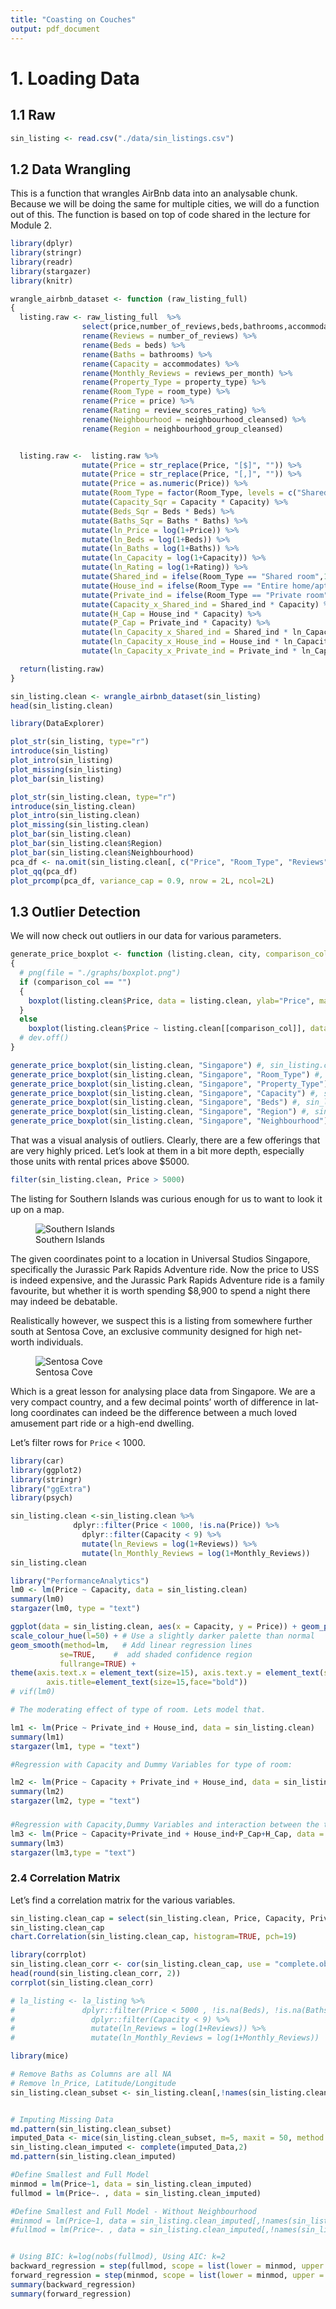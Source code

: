 ```yaml
---
title: "Coasting on Couches"
output: pdf_document
---
```


# 1. Loading Data

## 1.1 Raw

```r
sin_listing <- read.csv("./data/sin_listings.csv")
```


## 1.2 Data Wrangling
This is a function that wrangles AirBnb data into an analysable chunk. Because we will be doing the same for multiple cities, we will do a function out of this. The function is based on top of code shared in the lecture for Module 2.

```r
library(dplyr)
library(stringr)
library(readr)
library(stargazer)
library(knitr)

wrangle_airbnb_dataset <- function (raw_listing_full)
{
  listing.raw <- raw_listing_full  %>% 
                select(price,number_of_reviews,beds,bathrooms,accommodates,reviews_per_month, property_type, room_type,review_scores_rating, neighbourhood_cleansed, neighbourhood_group_cleansed, latitude, longitude) %>% 
                rename(Reviews = number_of_reviews) %>% 
                rename(Beds = beds) %>% 
                rename(Baths = bathrooms) %>% 
                rename(Capacity = accommodates) %>% 
                rename(Monthly_Reviews = reviews_per_month) %>% 
                rename(Property_Type = property_type) %>% 
                rename(Room_Type = room_type) %>% 
                rename(Price = price) %>% 
                rename(Rating = review_scores_rating) %>%
                rename(Neighbourhood = neighbourhood_cleansed) %>%
                rename(Region = neighbourhood_group_cleansed)


  listing.raw <-  listing.raw %>% 
                mutate(Price = str_replace(Price, "[$]", "")) %>% 
                mutate(Price = str_replace(Price, "[,]", "")) %>% 
                mutate(Price = as.numeric(Price)) %>% 
                mutate(Room_Type = factor(Room_Type, levels = c("Shared room", "Private room", "Entire home/apt"))) %>% 
                mutate(Capacity_Sqr = Capacity * Capacity) %>% 
                mutate(Beds_Sqr = Beds * Beds) %>% 
                mutate(Baths_Sqr = Baths * Baths) %>% 
                mutate(ln_Price = log(1+Price)) %>% 
                mutate(ln_Beds = log(1+Beds)) %>%
                mutate(ln_Baths = log(1+Baths)) %>% 
                mutate(ln_Capacity = log(1+Capacity)) %>% 
                mutate(ln_Rating = log(1+Rating)) %>% 
                mutate(Shared_ind = ifelse(Room_Type == "Shared room",1,0)) %>% 
                mutate(House_ind = ifelse(Room_Type == "Entire home/apt",1,0)) %>% 
                mutate(Private_ind = ifelse(Room_Type == "Private room",1,0)) %>% 
                mutate(Capacity_x_Shared_ind = Shared_ind * Capacity) %>% 
                mutate(H_Cap = House_ind * Capacity) %>% 
                mutate(P_Cap = Private_ind * Capacity) %>% 
                mutate(ln_Capacity_x_Shared_ind = Shared_ind * ln_Capacity) %>% 
                mutate(ln_Capacity_x_House_ind = House_ind * ln_Capacity) %>% 
                mutate(ln_Capacity_x_Private_ind = Private_ind * ln_Capacity)

  return(listing.raw)
}

sin_listing.clean <- wrangle_airbnb_dataset(sin_listing)
head(sin_listing.clean)
```

```r
library(DataExplorer)

plot_str(sin_listing, type="r")
introduce(sin_listing)
plot_intro(sin_listing)
plot_missing(sin_listing)
plot_bar(sin_listing)
```

```r
plot_str(sin_listing.clean, type="r")
introduce(sin_listing.clean)
plot_intro(sin_listing.clean)
plot_missing(sin_listing.clean)
plot_bar(sin_listing.clean)
plot_bar(sin_listing.clean$Region)
plot_bar(sin_listing.clean$Neighbourhood)
pca_df <- na.omit(sin_listing.clean[, c("Price", "Room_Type", "Reviews", "Beds", "Capacity", "Monthly_Reviews")])
plot_qq(pca_df)
plot_prcomp(pca_df, variance_cap = 0.9, nrow = 2L, ncol=2L)

```
## 1.3 Outlier Detection
We will now check out outliers in our data for various parameters.

```r
generate_price_boxplot <- function (listing.clean, city, comparison_col = "")
{
  # png(file = "./graphs/boxplot.png")
  if (comparison_col == "")
  {
    boxplot(listing.clean$Price, data = listing.clean, ylab="Price", main=paste("Boxplot: Price for", city))
  }
  else
    boxplot(listing.clean$Price ~ listing.clean[[comparison_col]], data = listing.clean, ylab="Price", xlab=comparison_col, main=paste("Boxplot: Price vs", comparison_col, "for", city))
  # dev.off()
}

generate_price_boxplot(sin_listing.clean, "Singapore") #, sin_listing.clean$)
generate_price_boxplot(sin_listing.clean, "Singapore", "Room_Type") #, sin_listing.clean$)
generate_price_boxplot(sin_listing.clean, "Singapore", "Property_Type") #, sin_listing.clean$)
generate_price_boxplot(sin_listing.clean, "Singapore", "Capacity") #, sin_listing.clean$)
generate_price_boxplot(sin_listing.clean, "Singapore", "Beds") #, sin_listing.clean$)
generate_price_boxplot(sin_listing.clean, "Singapore", "Region") #, sin_listing.clean$)
generate_price_boxplot(sin_listing.clean, "Singapore", "Neighbourhood") #, sin_listing.clean$)
```
That was a visual analysis of outliers. Clearly, there are a few offerings that are very highly priced. Let's look at them in a bit more depth, especially those units with rental prices above $5000. 

```r
filter(sin_listing.clean, Price > 5000)
```

The listing for Southern Islands was curious enough for us to want to look it up on a map. 

![Southern Islands](./images/jurassicpark.png)

The given coordinates point to a location in Universal Studios Singapore, specifically the Jurassic Park Rapids Adventure ride. Now the price to USS is indeed expensive, and the Jurassic Park Rapids Adventure ride is a family favourite, but whether it is worth spending $8,900 to spend a night there may indeed be debatable. 

Realistically however, we suspect this is a listing from somewhere further south at Sentosa Cove, an exclusive community designed for high net-worth individuals. 

![Sentosa Cove](./images/sentosacove.png)

Which is a great lesson for analysing place data from Singapore. We are a very compact country, and a few decimal points' worth of difference in lat-long coordinates can indeed be the difference between a much loved amusement part ride or a high-end dwelling.

Let's filter rows for ``Price`` < 1000.
```r
library(car)
library(ggplot2)
library(stringr)
library("ggExtra")
library(psych)

sin_listing.clean <-sin_listing.clean %>%
              dplyr::filter(Price < 1000, !is.na(Price)) %>%
                dplyr::filter(Capacity < 9) %>%
                mutate(ln_Reviews = log(1+Reviews)) %>%
                mutate(ln_Monthly_Reviews = log(1+Monthly_Reviews))
sin_listing.clean
```

```r
library("PerformanceAnalytics")
lm0 <- lm(Price ~ Capacity, data = sin_listing.clean)
summary(lm0)
stargazer(lm0, type = "text")

ggplot(data = sin_listing.clean, aes(x = Capacity, y = Price)) + geom_point(aes(size=3)) +
scale_colour_hue(l=50) + # Use a slightly darker palette than normal
geom_smooth(method=lm,   # Add linear regression lines
           se=TRUE,    #  add shaded confidence region
           fullrange=TRUE) +
theme(axis.text.x = element_text(size=15), axis.text.y = element_text(size=15), 
        axis.title=element_text(size=15,face="bold"))
# vif(lm0)
```
```r

# The moderating effect of type of room. Lets model that.

lm1 <- lm(Price ~ Private_ind + House_ind, data = sin_listing.clean)
summary(lm1)
stargazer(lm1, type = "text")
```
```r
#Regression with Capacity and Dummy Variables for type of room:

lm2 <- lm(Price ~ Capacity + Private_ind + House_ind, data = sin_listing.clean)
summary(lm2)
stargazer(lm2, type = "text")
```

### 
```r
#Regression with Capacity,Dummy Variables and interaction between the two:
lm3 <- lm(Price ~ Capacity+Private_ind + House_ind+P_Cap+H_Cap, data = sin_listing.clean)
summary(lm3)
stargazer(lm3,type = "text")

```

### 2.4 Correlation Matrix
Let's find a correlation matrix for the various variables.

```r
sin_listing.clean_cap = select(sin_listing.clean, Price, Capacity, Private_ind, House_ind, P_Cap, H_Cap)
sin_listing.clean_cap
chart.Correlation(sin_listing.clean_cap, histogram=TRUE, pch=19)

library(corrplot)
sin_listing.clean_corr <- cor(sin_listing.clean_cap, use = "complete.obs")
head(round(sin_listing.clean_corr, 2))
corrplot(sin_listing.clean_corr)
```
```r
# la_listing <- la_listing %>%
#               dplyr::filter(Price < 5000 , !is.na(Beds), !is.na(Baths), !is.na(Price), !is.na(Rating)) %>%
#                 dplyr::filter(Capacity < 9) %>%
#                 mutate(ln_Reviews = log(1+Reviews)) %>%
#                 mutate(ln_Monthly_Reviews = log(1+Monthly_Reviews))

```
```r
library(mice)

# Remove Baths as Columns are all NA
# Remove ln_Price, Latitude/Longitude
sin_listing.clean_subset <- sin_listing.clean[,!names(sin_listing.clean) %in% c('ln_Price','Baths','Baths_Sqr','ln_Baths','latitude','longitude')]


# Imputing Missing Data
md.pattern(sin_listing.clean_subset)
imputed_Data <- mice(sin_listing.clean_subset, m=5, maxit = 50, method = 'pmm', seed = 100)
sin_listing.clean_imputed <- complete(imputed_Data,2)
md.pattern(sin_listing.clean_imputed)

#Define Smallest and Full Model 
minmod = lm(Price~1, data = sin_listing.clean_imputed)
fullmod = lm(Price~. , data = sin_listing.clean_imputed)

#Define Smallest and Full Model - Without Neighbourhood
#minmod = lm(Price~1, data = sin_listing.clean_imputed[,!names(sin_listing.clean_imputed) %in% c('Neighbourhood')])
#fullmod = lm(Price~. , data = sin_listing.clean_imputed[,!names(sin_listing.clean_imputed) %in% c('Neighbourhood')])


# Using BIC: k=log(nobs(fullmod), Using AIC: k=2
backward_regression = step(fullmod, scope = list(lower = minmod, upper = fullmod),direction = "backward", k=log(nobs(fullmod)), trace=F)
forward_regression = step(minmod, scope = list(lower = minmod, upper = fullmod),direction = "forward", k=log(nobs(fullmod)), trace=F)
summary(backward_regression)
summary(forward_regression)
```
